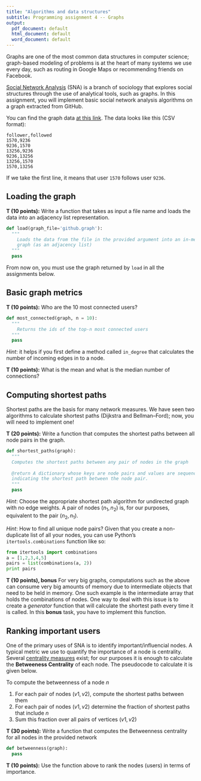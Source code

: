 ```yaml
---
title: "Algorithms and data structures"
subtitle: Programming assignment 4 -- Graphs
output:
  pdf_document: default
  html_document: default
  word_document: default
---
```


Graphs are one of the most common data structures in computer science;
graph-based modeling of problems is at the heart of many systems we use
every day, such as routing in Google Maps or recommending friends on Facebook.

[Social Network Analysis](https://en.wikipedia.org/wiki/Social_network_analysis)
(SNA) is a branch of sociology that explores social structures through the use
of analytical tools, such as graphs. In this assignment, you will implement
basic social network analysis algorithms on a graph extracted from GitHub.

You can find the graph data [at this link](github.graph). The data looks like
this (CSV format):

```
follower,followed
1570,9236
9236,1570
13256,9236
9236,13256
13256,1570
1570,13256
```

If we take the first line, it means that user `1570` follows user `9236`.

## Loading the graph

**T (10 points):** Write a function that takes as input a file name and
loads the data into an adjacency list representation.

```python
def load(graph_file='github.graph'):
  """
    Loads the data from the file in the provided argument into an in-memory
    graph (as an adjacency list)
  """
  pass
```

From now on, you must use the graph returned by `load` in all the assignments
below.

## Basic graph metrics

**T (10 points):** Who are the 10 most connected users?

```python
def most_connected(graph, n = 10):
  """
    Returns the ids of the top-n most connected users
  """
  pass
```

_Hint_: it helps if you first define a method called `in_degree` that calculates
the number of incoming edges in to a node.

**T (10 points):** What is the mean and what is the median number of connections?

## Computing shortest paths

Shortest paths are the basis for many network measures. We have seen
two algorithms to calculate shortest paths (Dijkstra and Bellman–Ford); now, 
you will need to implement one!

**T (20 points):** Write a function that computes the shortest paths
between all node pairs in the graph. 

```python
def shortest_paths(graph):
  """
  Computes the shortest paths between any pair of nodes in the graph
  
  @return A dictionary whose keys are node pairs and values are sequences
  indicating the shortest path between the node pair.
  """
  pass
```

_Hint_: Choose the appropriate shortest path algorithm for undirected graph
with no edge weights. A pair of nodes $(n_1, n_2)$ is, for our purposes,
equivalent to the pair $(n_2, n_1)$.

_Hint_: How to find all unique node pairs? Given that you create a non-duplicate
list of all your nodes, you can use Python's `itertools.combinations` function 
like so:

```python
from itertools import combinations
a = [1,2,3,4,5]
pairs = list(combinations(a, 2))
print pairs
```

**T (10 points), bonus** For very big graphs, computations such as the above
can consume very big amounts of memory due to intermediate objects that
need to be held in memory. One such example is the intermediate array 
that holds the combinations of nodes. One way to deal with this issue is to
create a _generator_ function that will calculate the shortest path every time
it is called. In this **bonus** task, you have to implement this function.

## Ranking important users

One of the primary uses of SNA is to identify important/influencial nodes.
A typical metric we use to quantify the importance of a node is centrality.
Several [centrality measures](https://en.wikipedia.org/wiki/Centrality) 
exist; for our purposes it is enough to calculate the **Betweeness Centrality**
of each node. The pseudocode to calculate it is given below.

To compute the betweenness of a node $n$

1. For each pair of nodes $(v1, v2)$, compute the shortest paths between them
2. For each pair of nodes $(v1, v2)$ determine the fraction of shortest paths
that include $n$
3. Sum this fraction over all pairs of vertices $(v1, v2)$

**T (30 points):** Write a function that computes the Betweenness centrality for
all nodes in the provided network

```python
def betweenness(graph):
  pass
```

**T (10 points):** Use the function above to rank the nodes (users) in
terms of importance.
